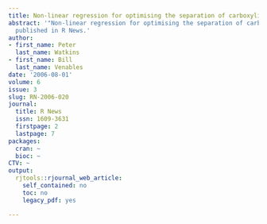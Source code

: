 ```yaml
---
title: Non-linear regression for optimising the separation of carboxylic acids
abstract: '"Non-linear regression for optimising the separation of carboxylic acids"
  published in R News.'
author:
- first_name: Peter
  last_name: Watkins
- first_name: Bill
  last_name: Venables
date: '2006-08-01'
volume: 6
issue: 3
slug: RN-2006-020
journal:
  title: R News
  issn: 1609-3631
  firstpage: 2
  lastpage: 7
packages:
  cran: ~
  bioc: ~
CTV: ~
output:
  rjtools::rjournal_web_article:
    self_contained: no
    toc: no
    legacy_pdf: yes

---
```

